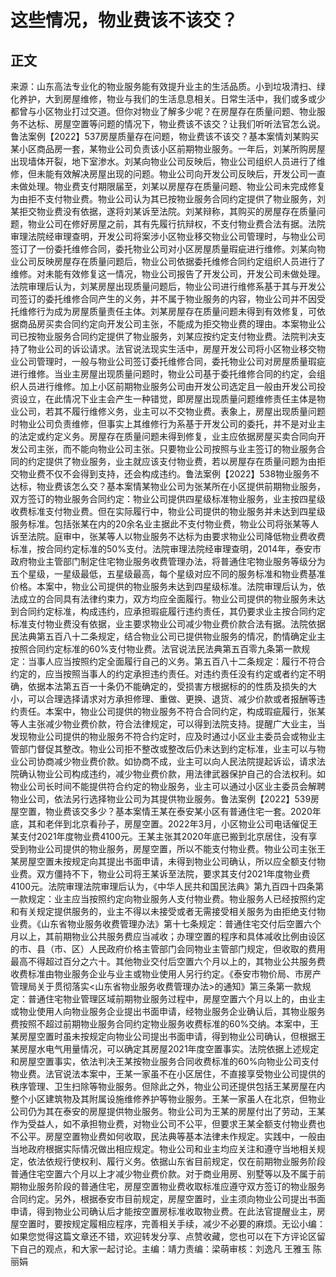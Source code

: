 # 这些情况，物业费该不该交？
## 正文
来源：山东高法专业化的物业服务能有效提升业主的生活品质。小到垃圾清扫、绿化养护，大到房屋维修，物业与我们的生活息息相关。日常生活中，我们或多或少都曾与小区物业打过交道。但你对物业了解多少呢？在房屋存在质量问题、物业服务不达标、房屋空置等问题的情况下，物业费该不该交？让我们听听法官怎么说。鲁法案例【2022】537房屋质量存在问题，物业费该不该交？基本案情刘某购买某小区商品房一套，某物业公司负责该小区前期物业服务。一年后，刘某所购房屋出现墙体开裂，地下室渗水。刘某向物业公司反映后，物业公司组织人员进行了维修，但未能有效解决房屋出现的问题。物业公司向开发公司反映后，开发公司一直未做处理。物业费支付期限届至，刘某以房屋存在质量问题、物业公司未完成修复为由拒不支付物业费。物业公司认为其已按物业服务合同约定提供了物业服务，刘某拒交物业费没有依据，遂将刘某诉至法院。刘某辩称，其购买的房屋存在质量问题，物业公司在修好房屋之前，其有先履行抗辩权，不支付物业费合法有据。法院审理法院经审理查明，开发公司将案涉小区物业移交物业公司管理时，与物业公司签订了一份委托维修合同，委托物业公司对小区房屋质量瑕疵进行维修。刘某向物业公司反映房屋存在质量问题后，物业公司依据委托维修合同约定组织人员进行了维修。对未能有效修复这一情况，物业公司报告了开发公司，开发公司未做处理。法院审理后认为，刘某房屋出现质量问题后，物业公司进行维修系基于其与开发公司签订的委托维修合同产生的义务，并不属于物业服务的内容，物业公司并不因受托维修行为成为房屋质量责任主体。刘某房屋存在质量问题未得到有效修复，可依据商品房买卖合同约定向开发公司主张，不能成为拒交物业费的理由。本案物业公司已按物业服务合同约定提供了物业服务，刘某应按约定支付物业费。法院判决支持了物业公司的诉讼请求。法官说法现实生活中，房屋开发公司将小区物业移交物业公司管理时，一般与物业公司签订委托维修合同，委托物业公司对房屋质量瑕疵进行维修。当业主房屋出现质量问题时，物业公司基于委托维修合同的约定，会组织人员进行维修。加上小区前期物业服务公司由开发公司选定且一般由开发公司投资设立，在此情况下业主会产生一种错觉，即房屋出现质量问题维修责任主体是物业公司，若其不履行维修义务，业主可以不交物业费。表象上，房屋出现质量问题时物业公司负责维修，但事实上其维修行为系基于开发公司的委托，并不是对业主的法定或约定义务。房屋存在质量问题未得到修复，业主应依据房屋买卖合同向开发公司主张，而不能向物业公司主张。只要物业公司按照与业主签订的物业服务合同的约定提供了物业服务，业主就应该支付物业费，若以房屋存在质量问题为由拒交物业费不仅不会得到支持，还会构成违约。鲁法案例【2022】538物业服务不达标，物业费该怎么交？基本案情某物业公司为张某所在小区提供前期物业服务，双方签订的物业服务合同约定：物业公司提供四星级标准物业服务，业主按四星级收费标准支付物业费。但在实际履行中，物业公司提供的物业服务并未达到四星级服务标准。包括张某在内的20余名业主据此不支付物业费，物业公司将张某等人诉至法院。庭审中，张某等人以物业服务不达标为由要求物业公司降低物业费收费标准，按合同约定标准的50%支付。法院审理法院经审理查明，2014年，泰安市政府物业主管部门制定住宅物业服务收费管理办法，将普通住宅物业服务等级分为五个星级，一星级最低，五星级最高，每个星级对应不同的服务标准和物业费基准价格。本案中，物业公司提供的物业服务未达到四星级标准。法院审理后认为，依法成立的合同具有法律约束力，双方均应全面履行。物业公司提供的物业服务未达到合同约定标准，构成违约，应承担瑕疵履行违约责任，其仍要求业主按合同约定标准支付物业费没有依据，业主要求物业公司减少物业费价款合法有据。法院依据民法典第五百八十二条规定，结合物业公司已提供物业服务的情况，酌情确定业主按照合同约定标准的60%支付物业费。法官说法民法典第五百零九条第一款规定：当事人应当按照约定全面履行自己的义务。第五百八十二条规定：履行不符合约定的，应当按照当事人的约定承担违约责任。对违约责任没有约定或者约定不明确，依据本法第五百一十条仍不能确定的，受损害方根据标的的性质及损失的大小，可以合理选择请求对方承担修理、重做、更换、退货、减少价款或者报酬等违约责任。本案中，物业公司提供的物业服务不符合合同约定，构成瑕疵履行，张某等人主张减少物业费价款，符合法律规定，可以得到法院支持。提醒广大业主，当发现物业公司提供的物业服务不符合约定时，应及时通过小区业主委员会或物业主管部门督促其整改。物业公司拒不整改或整改后仍未达到约定标准，业主可以与物业公司协商减少物业费价款。如协商不成，业主可以向人民法院提起诉讼，请求法院确认物业公司构成违约，减少物业费价款，用法律武器保护自己的合法权利。如物业公司长时间不能提供符合约定的物业服务，业主可以通过小区业主委员会解聘物业公司，依法另行选择物业公司为其提供物业服务。鲁法案例【2022】539房屋空置，物业费该交多少？基本案情王某在泰安某小区有普通住宅一套。2020年底，其和老伴到北京看孙子，房屋空置。2022年3月，小区物业公司电话催促王某支付2021年度物业费4100元。王某主张其2020年底已搬到北京居住，没有享受到物业公司提供的物业服务，房屋空置，所以不能支付物业费。物业公司主张王某房屋空置未按规定向其提出书面申请，未得到物业公司确认，所以应全额支付物业费。双方僵持不下，物业公司将王某诉至法院，要求其支付2021年度物业费4100元。法院审理法院审理后认为，《中华人民共和国民法典》第九百四十四条第一款规定：业主应当按照约定向物业服务人支付物业费。物业服务人已经按照约定和有关规定提供服务的，业主不得以未接受或者无需接受相关服务为由拒绝支付物业费。《山东省物业服务收费管理办法》第十七条规定：普通住宅交付后空置六个月以上，其前期物业公共服务费应当减收；办理空置的程序和具体减收比例由设区的市、县（市、区）人民政府价格主管部门会同物业主管部门规定，但收取的费用最高不得超过百分之六十。其他物业交付后空置六个月以上的，其物业公共服务费收费标准由物业服务企业与业主或物业使用人另行约定。《泰安市物价局、市房产管理局关于贯彻落实<山东省物业服务收费管理办法>的通知》第三条第一款规定：普通住宅物业管理区域前期物业服务过程中，房屋空置六个月以上的，由业主或物业使用人向物业服务企业提出书面申请，经物业服务企业确认后，其物业服务费按照不超过前期物业服务合同约定物业服务收费标准的60%交纳。本案中，王某房屋空置时虽未按规定向物业公司提出书面申请，得到物业公司确认，但根据王某房屋水电气用量情况，可以确定其房屋2021年度空置事实。法院依据上述规定和房屋空置事实，依法判决王某按物业服务合同收费标准的60%向物业公司支付物业费。法官说法本案中，王某一家虽不在小区居住，不直接享受物业公司提供的秩序管理、卫生扫除等物业服务。但除此之外，物业公司还提供包括王某房屋在内整个小区建筑物及其附属设施维修养护等物业服务。王某一家虽人在北京，但物业公司仍为其在泰安的房屋提供物业服务。物业公司为王某的房屋付出了劳动，王某作为受益人，如不承担物业费，对物业公司不公平，但要求王某全额支付物业费也不公平。房屋空置物业费如何收取，民法典等基本法律未作规定。实践中，一般由当地政府根据实际情况做出相应规定。物业公司和业主均应关注和遵守当地相关规定，依法依规行使权利、履行义务。依据山东省目前规定，仅在前期物业服务阶段普通住宅空置六个月以上才减少物业费价款。对于商业用房、别墅等以及不属于前期物业服务阶段的普通住宅，房屋空置物业费收取标准应遵守双方签订的物业服务合同约定。另外，根据泰安市目前规定，房屋空置时，业主须向物业公司提出书面申请，得到物业公司确认后才能按空置房标准收取物业费。在此法官提醒业主，房屋空置时，要按规定履相应程序，完善相关手续，减少不必要的麻烦。无讼小编：如果您觉得这篇文章还不错，欢迎转发分享、点赞收藏，您也可以在下方评论区留下自己的观点，和大家一起讨论。主编：靖力责编：梁萌审核：刘逸凡 王雅玉 陈丽娟